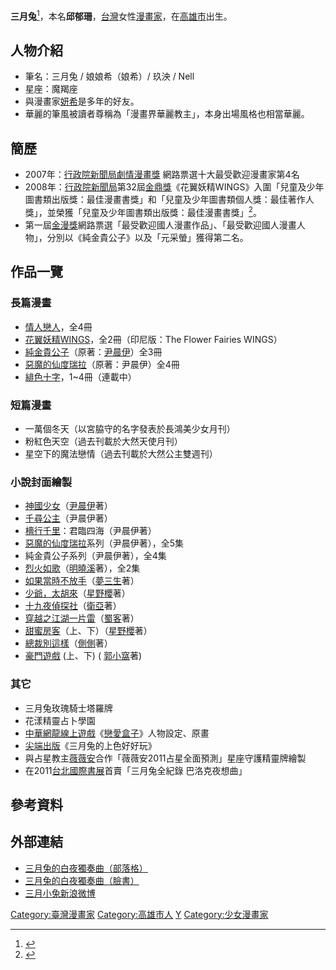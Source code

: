 '''三月兔'''{{BD||1月12日|catIdx=S}}<ref>{{Cite news |url=http://www.cdnews.com.tw/cdnews_site/docDetail.jsp?coluid=121&docid=101760836 |title=台灣/尖端出版2012國際書展最豪華的簽名陣容出爐 |work=[[中央日報網路報|中央日報網路報]] |date=2011-12-15 |access-date=2013-07-15 |archive-url=https://web.archive.org/web/20160304091206/http://www.cdnews.com.tw/cdnews_site/docDetail.jsp?coluid=121&docid=101760836 |archive-date=2016-03-04 |dead-url=yes }}</ref>，本名'''邱郁珊'''，[[台灣|台灣]]女性[[漫畫家|漫畫家]]，在[[高雄市|高雄市]]出生。

== 人物介紹 ==
*筆名：三月兔 / 娘娘希（娘希）/ 玖泱 / Nell
*星座：魔羯座
*與漫畫家[[妍希|妍希]]是多年的好友。
*華麗的筆風被讀者尊稱為「漫畫界華麗教主」，本身出場風格也相當華麗。

== 簡歷 ==
*2007年：[[行政院新聞局劇情漫畫獎|行政院新聞局劇情漫畫獎]] 網路票選十大最受歡迎漫畫家第4名
*2008年：[[行政院新聞局|行政院新聞局]]第32屆[[金鼎獎|金鼎獎]]《花翼妖精WINGS》入圍「兒童及少年圖書類出版獎：最佳漫畫書獎」和「兒童及少年圖書類個人獎：最佳著作人獎」，並榮獲「兒童及少年圖書類出版獎：最佳漫畫書獎」<ref>{{Cite web |url=http://stars.udn.com/newstars/collect/CollectPage.do?cid=11208 |title=國人漫畫家三月兔推新作《緋色十字》 |date=2013-02-19 |work=udn 聯合追星網}}</ref>。
*第一屆[[金漫獎|金漫獎]]網路票選「最受歡迎國人漫畫作品」、「最受歡迎國人漫畫人物」，分別以《純金貴公子》以及「元采螢」獲得第二名。

== 作品一覽 ==
=== 長篇漫畫 ===
*[[情人戀人|情人戀人]]，全4冊
*[[花翼妖精WINGS|花翼妖精WINGS]]，全2冊（印尼版：The Flower Fairies WINGS）
*[[純金貴公子|純金貴公子]]（原著：[[尹晨伊|尹晨伊]]）全3冊
*[[惡魔的仙度瑞拉|惡魔的仙度瑞拉]]（原著：尹晨伊）全4冊
*[[緋色十字|緋色十字]]，1~4冊（連載中）

=== 短篇漫畫 ===
*一萬個冬天（以宮脇守的名字發表於長鴻美少女月刊）
*粉紅色天空（過去刊載於大然天使月刊）
*星空下的魔法戀情（過去刊載於大然公主雙週刊）

=== 小說封面繪製 ===
*[[神國少女|神國少女]]（[[尹晨伊|尹晨伊]]著）
*[[千尋公主|千尋公主]]（尹晨伊著）
*[[檣行千里|檣行千里]]：君臨四海（尹晨伊著）
*[[惡魔的仙度瑞拉|惡魔的仙度瑞拉]]系列（尹晨伊著），全5集
*純金貴公子系列（尹晨伊著），全4集
*[[烈火如歌|烈火如歌]]（[[明曉溪|明曉溪]]著），全2集
*[[如果當時不放手|如果當時不放手]]（[[夢三生|夢三生]]著）
*[[少爺，太胡來|少爺，太胡來]]（[[星野櫻|星野櫻]]著）
*[[十九夜偵探社|十九夜偵探社]]（[[衛亞|衛亞]]著）
*[[穿越之江湖一片雷|穿越之江湖一片雷]]（[[蜀客|蜀客]]著）
*[[甜蜜房客|甜蜜房客]]（上、下）（[[星野櫻|星野櫻]]著）
*[[總裁別這樣|總裁別這樣]]（[[側側|側側]]著）
*[[豪門遊戲|豪門遊戲]] (上、下) ( [[郭小窩|郭小窩]]著)

=== 其它 ===
*三月兔玫瑰騎士塔羅牌
*花漾精靈占卜學園
*[[中華網龍|中華網龍]][[線上遊戲|線上遊戲]]《[[戀愛盒子|戀愛盒子]]》人物設定、原畫
*[[尖端出版|尖端出版]]《三月兔的上色好好玩》
*與占星教主[[薇薇安_(臺灣)|薇薇安]]合作「薇薇安2011占星全面預測」星座守護精靈牌繪製
*在2011[[台北國際書展|台北國際書展]]首賣「三月兔全紀錄 巴洛克夜想曲」

== 參考資料 ==
{{Reflist}}

== 外部連結 ==
*[http://marslapin.pixnet.net/blog 三月兔的白夜獨奏曲（部落格）]{{Wayback|url=http://marslapin.pixnet.net/blog |date=20120128194504 }}
*[https://www.facebook.com/marslapin 三月兔的白夜獨奏曲（臉書）]{{Wayback|url=https://www.facebook.com/marslapin |date=20190218221656 }}
*[http://weibo.com/marslapin 三月小兔新浪微博] {{Wayback|url=http://weibo.com/marslapin |date=20200529033425 }}

{{DEFAULTSORT:Sanyueto}}
[[Category:臺灣漫畫家|Category:臺灣漫畫家]]
[[Category:高雄市人|Category:高雄市人]]
[[Category:邱姓|Y]]
[[Category:少女漫畫家|Category:少女漫畫家]]